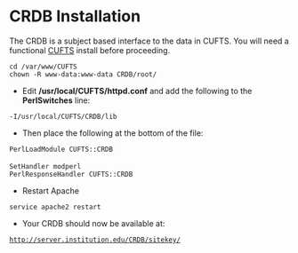 = CRDB Installation =
The CRDB is a subject based interface to the data in CUFTS. You will need a functional [https://github.com/eanders/CUFTS-Install-Notes/blob/master/CUFTS.mediawiki CUFTS] install before proceeding.
 cd /var/www/CUFTS
 chown -R www-data:www-data CRDB/root/

* Edit '''/usr/local/CUFTS/httpd.conf''' and add the following to the '''PerlSwitches''' line:
 -I/usr/local/CUFTS/CRDB/lib
* Then place the following at the bottom of the file:
 PerlLoadModule CUFTS::CRDB
 <Location /CRDB>
 SetHandler modperl
 PerlResponseHandler CUFTS::CRDB
 </Location>
* Restart Apache
 service apache2 restart
* Your CRDB should now be available at:
 http://server.institution.edu/CRDB/sitekey/
